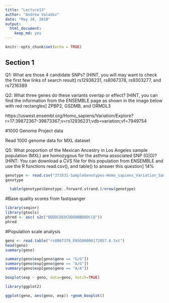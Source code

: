 ```yaml
---
title: "Lecture13"
author: "Andrew Valadez"
date: "May 16, 2018"
output: 
  html_document: 
    keep_md: yes
---
```


```r
knitr::opts_chunk$set(echo = TRUE)
```

## Section 1


Q1: What are those 4 candidate SNPs?
[HINT, you will may want to check the first few links of search result]
rs12936231, rs8067378, rs9303277, and rs7216389 

Q2: What three genes do these variants overlap or effect?
[HINT, you can find the information from the ENSEMBLE page as shown in the image
below with red rectangles]
ZPBP2, GSDMB, and ORMDL3


https://uswest.ensembl.org/Homo_sapiens/Variation/Explore?r=17:39872367-39873367;v=rs12936231;vdb=variation;vf=7949754


#1000 Genome Project data

Read 1000 genome data for MXL dataset


Q5: What proportion of the Mexican Ancestry in Los Angeles sample population (MXL)
are homozygous for the asthma associated SNP (G|G)?
[HINT: You can download a CVS file for this population from ENSEMBLE and use the R
functions read.csv(), and table() to answer this question]
14% 


```r
genotype <- read.csv("373531-SampleGenotypes-Homo_sapiens_Variation_Sample_rs8067378.csv")
genotype
```


```r
  table(genotype$Genotype..forward.strand.)/nrow(genotype)
```




#Base quality scores from fastqsanger

```r
library(seqinr)
library(gtools)
phred <- asc( s2c("DDDDCDEDCDDDDBBDDDCC@"))
phred
```





#Population scale analysis


```r
geno <- read.table("rs8067378_ENSG00000172057.6.txt")
head(geno)
summary(geno)
```

```r
summary(geno$exp[geno$geno == "G/G"])
summary(geno$exp[geno$geno == "A/G"])
summary(geno$exp[geno$geno == "A/A"])

```



```r
boxplot(exp ~ geno, data=geno, notch=TRUE)
```

```r
library(ggplot2)
```

```r
ggplot(geno, aes(geno, exp)) +geom_boxplot()
```



